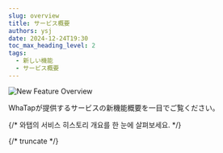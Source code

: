```yaml
---
slug: overview
title: サービス概要
authors: ysj
date: 2024-12-24T19:30
toc_max_heading_level: 2
tags:
  - 新しい機能
  - サービス概要
---
```




![New Feature Overview](/img/changelog/new_feature_overview_txt.png)

WhaTapが提供するサービスの新機能概要を一目でご覧ください。

{/* 와탭의 서비스 히스토리 개요를 한 눈에 살펴보세요. */}

{/* truncate */}

<br/>
<br/>

<div class='history_overview' id='overview_test'>

<CustomListItem>

<ChangelogComponent>


<Overview />

</ChangelogComponent>

</CustomListItem>

</div>
